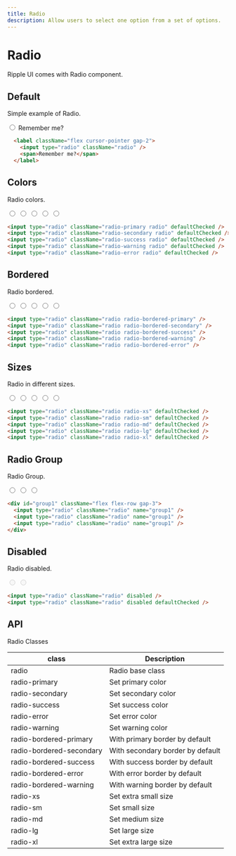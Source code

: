```yaml
---
title: Radio
description: Allow users to select one option from a set of options.
---
```


# Radio

Ripple UI comes with Radio component.

## Default

Simple example of Radio.

<div>
  <label className="flex cursor-pointer gap-2">
    <input type="radio" className="radio" />
    <span>Remember me?</span>
  </label>
</div>

```html
  <label className="flex cursor-pointer gap-2">
    <input type="radio" className="radio" />
    <span>Remember me?</span>
  </label>
```

## Colors

Radio colors.

<div className="flex flex-row gap-3">
  <input type="radio" className="radio radio-primary" defaultChecked />
  <input type="radio" className="radio radio-secondary" defaultChecked />
  <input type="radio" className="radio radio-success" defaultChecked />
  <input type="radio" className="radio radio-warning" defaultChecked />
  <input type="radio" className="radio radio-error" defaultChecked />
</div>

```html
<input type="radio" className="radio-primary radio" defaultChecked />
<input type="radio" className="radio-secondary radio" defaultChecked />
<input type="radio" className="radio-success radio" defaultChecked />
<input type="radio" className="radio-warning radio" defaultChecked />
<input type="radio" className="radio-error radio" defaultChecked />
```

## Bordered

Radio bordered.

<div className="flex flex-row gap-3">
  <input type="radio" className="radio radio-bordered-primary" />
  <input type="radio" className="radio radio-bordered-secondary" />
  <input type="radio" className="radio radio-bordered-success" />
  <input type="radio" className="radio radio-bordered-warning" />
  <input type="radio" className="radio radio-bordered-error" />
</div>

```html
<input type="radio" className="radio radio-bordered-primary" />
<input type="radio" className="radio radio-bordered-secondary" />
<input type="radio" className="radio radio-bordered-success" />
<input type="radio" className="radio radio-bordered-warning" />
<input type="radio" className="radio radio-bordered-error" />
```

## Sizes

Radio in different sizes.

<div className="flex flex-row gap-3">
  <input type="radio" className="radio radio-xs" defaultChecked />
  <input type="radio" className="radio radio-sm" defaultChecked />
  <input type="radio" className="radio radio-md" defaultChecked />
  <input type="radio" className="radio radio-lg" defaultChecked />
  <input type="radio" className="radio radio-xl" defaultChecked />
</div>

```html
<input type="radio" className="radio radio-xs" defaultChecked />
<input type="radio" className="radio radio-sm" defaultChecked />
<input type="radio" className="radio radio-md" defaultChecked />
<input type="radio" className="radio radio-lg" defaultChecked />
<input type="radio" className="radio radio-xl" defaultChecked />
```

## Radio Group

Radio Group.

<div id="group1" className="flex flex-row gap-3">
  <input type="radio" className="radio" name="group1" />
  <input type="radio" className="radio" name="group1" />
  <input type="radio" className="radio" name="group1" />
</div>

```html
<div id="group1" className="flex flex-row gap-3">
  <input type="radio" className="radio" name="group1" />
  <input type="radio" className="radio" name="group1" />
  <input type="radio" className="radio" name="group1" />
</div>
```

## Disabled

Radio disabled.

<div className="flex flex-row gap-3">
  <input type="radio" className="radio" disabled />
  <input type="radio" className="radio" disabled defaultChecked />
</div>

```html
<input type="radio" className="radio" disabled />
<input type="radio" className="radio" disabled defaultChecked />
```

## API
<Attributes >
<Attributes.Title>Radio Classes</Attributes.Title>

| class                    | Description                      |
| ------------------------ | -------------------------------- |
| radio                    | Radio base class                 |
| radio-primary            | Set primary color                |
| radio-secondary          | Set secondary color              |
| radio-success            | Set success color                |
| radio-error              | Set error color                  |
| radio-warning            | Set warning color                |
| radio-bordered-primary   | With primary border by default   |
| radio-bordered-secondary | With secondary border by default |
| radio-bordered-success   | With success border by default   |
| radio-bordered-error     | With error border by default     |
| radio-bordered-warning   | With warning border by default   |
| radio-xs                 | Set extra small size             |
| radio-sm                 | Set small size                   |
| radio-md                 | Set medium size                  |
| radio-lg                 | Set large size                   |
| radio-xl                 | Set extra large size             |

</Attributes>

<LinkRedirect
  contentLeft="Navbar"
  hrefLeft="/docs/components/navbar"
  contentRight="Select"
  hrefRight="/docs/components/select"
/>
